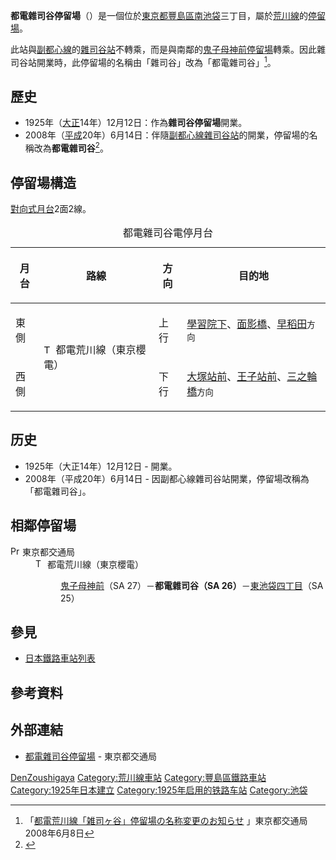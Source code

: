 {{NoteTA|1 = zh:都電雜司谷站; zh-cn:都电杂司谷站; zh-tw:都電雜司谷車站; zh-hk:都電雜司谷站; }}
{{日本車站資訊
|公司色 = #00a040
|站名 = 都電雜司谷停留場
|圖片 = Tokyo Toden Zōshigaya Stop.jpg
|pxl = 
|圖片說明 = 三之輪橋方向月台（改名前）
|日文原名 = 都電雑司ヶ谷
|平假名 = とでんぞうしがや
|羅馬拼音 = Toden-zoshigaya
|所在地 = {{JPN}}[[東京都|東京都]][[豐島區|豐島區]][[南池袋|南池袋]]三丁目
|車站構造 = [[地面車站|地面車站]]
|月台配置 = 2面2線
|啟用年月日 = 1925年（[[大正|大正]]14年）3月30日
|上下車人次 = 
|統計年度 = 
|轉車 = 
|備註 = 原名「雜司谷停留場」，2008年6月14日改稱為現名
|adjacent = {{Adjacent stations|system=東京都電車|line=SA|left=東池袋四丁目|right=鬼子母神前|note-left=SA 25<br />0.2km|note-mid={{車站編號r|SA|26|#ee86a7|4}}<br />距離[[三之輪橋停留場|三之輪橋]]10.2km|note-right=SA 27<br />0.5km}}
}}

'''都電雜司谷停留場'''（{{jpn|j=都電雑司ヶ谷停留場|hg=とでんぞうしがやていりゅうじょ|rm=Toden-zōshigaya teiryūjo|f=y}}）是一個位於[[東京都|東京都]][[豐島區|豐島區]][[南池袋|南池袋]]三丁目，屬於[[荒川線|荒川線]]的[[鐵路車站|停留場]]。

此站與[[副都心線|副都心線]]的[[雜司谷站|雜司谷站]]不轉乘，而是與南鄰的[[鬼子母神前停留場|鬼子母神前停留場]]轉乘。因此雜司谷站開業時，此停留場的名稱由「雜司谷」改為「都電雜司谷」<ref>「[http://www.kotsu.metro.tokyo.jp/newsevent/news/toden/2008/tdn_i_200806081_h.html 都電荒川線「雑司ヶ谷」停留場の名称変更のお知らせ] {{Wayback|url=http://www.kotsu.metro.tokyo.jp/newsevent/news/toden/2008/tdn_i_200806081_h.html |date=20080612165009 }}」東京都交通局 2008年6月8日</ref>。
== 歷史 ==
* 1925年（[[大正|大正]]14年）12月12日：作為'''雜司谷停留場'''開業。
* 2008年（[[平成|平成]]20年）6月14日：伴隨[[副都心線|副都心線]][[雜司谷站|雜司谷站]]的開業，停留場的名稱改為'''都電雜司谷'''<ref name="pr20080608">{{Cite press release|url=http://www.kotsu.metro.tokyo.jp/newsevent/news/toden/2008/tdn_i_200806081_h.html|archiveurl=https://web.archive.org/web/20080709005117/http://www.kotsu.metro.tokyo.jp/newsevent/news/toden/2008/tdn_i_200806081_h.html|language=ja|title=都電荒川線「雑司ヶ谷」停留場の名称変更のお知らせ|publisher=東京都交通局|date=2008-06-08|accessdate=2020-05-02|archivedate=2008-07-09}}</ref>。

== 停留場構造 ==
[[對向式月台|對向式月台]]2面2線。
{| class="wikitable"
|+ 都電雜司谷電停月台
|-
!月台!!路線!!方向!!目的地
|-
! 東側
| rowspan=2|[[File:Tokyo_Sakura_Tram_symbol.svg|15px]] 都電荒川線（東京櫻電）
| 上行
| [[學習院下停留場|學習院下]]、[[面影橋停留場|面影橋]]、[[早稻田停留場|早稻田]]<small>方向</small>
|-
! 西側
| 下行 
| [[大塚站_(東京都)#東京都交通局|大塚站前]]、[[王子站#東京都交通局|王子站前]]、[[三之輪橋停留場|三之輪橋]]<small>方向</small>
|}
== 历史 ==
*1925年（大正14年）12月12日 - 開業。
*2008年（平成20年）6月14日 - 因副都心線雜司谷站開業，停留場改稱為「都電雜司谷」。

==相鄰停留場==
; [[File:PrefSymbol-Tokyo.svg|15px]] 東京都交通局
: [[File:Tokyo_Sakura_Tram_symbol.svg|15px]] 都電荒川線（東京櫻電）
:: [[鬼子母神前停留場|鬼子母神前]]（SA 27）－'''都電雜司谷（SA 26）'''－[[東池袋四丁目停留場|東池袋四丁目]]（SA 25）

== 參見 ==
{{Commonscat|Toden-Zōshigaya Station}}
* [[日本鐵路車站列表|日本鐵路車站列表]]
== 參考資料 ==
{{Reflist}}
== 外部連結 ==
* [https://www.kotsu.metro.tokyo.jp/toden/stations/zoshigaya/ 都電雜司谷停留場] {{Wayback|url=https://www.kotsu.metro.tokyo.jp/toden/stations/zoshigaya/ |date=20200404151522 }} - 東京都交通局

{{都電荒川線}}
{{DEFAULTSORT:Toden-Zoshigaya}}
[[Category:日本鐵路車站_To|DenZoushigaya]]
[[Category:荒川線車站|Category:荒川線車站]]
[[Category:豐島區鐵路車站|Category:豐島區鐵路車站]]
[[Category:1925年日本建立|Category:1925年日本建立]]
[[Category:1925年启用的铁路车站|Category:1925年启用的铁路车站]]
[[Category:池袋|Category:池袋]]